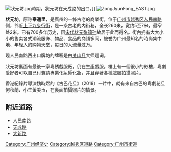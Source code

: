 {{Unreferenced|time=2020-05-02T02:53:21+00:00}}
[[File:狀元坊.jpg|thumb]]時期，狀元坊在天成路的出口。]]
[[File:ZongJyunFong_EAST.jpg|thumb]]

'''状元坊'''，原称'''泰通里'''，是廣州的一條古老的商業街，位于[[广州市|广州市]][[越秀区|越秀区]][[人民路_(广州)|人民南路]]侧，邻近[[上下九步行街|上下九步行街]]，是一条古老的内街巷，全长260米，宽约5至7米，最窄处2米。已有700多年历史，因[[宋代|宋代]][[状元|状元]][[张镇孙|张镇孙]]故居于此而得名。街內拥有大大小小的售卖各式潮流服饰、物品、食品的商铺多间，被誉为广州最知名的時尚集中地、年轻人的购物天堂，每日的人流量过万。

现人民南路西出口牌坊的牌匾是由[[关山月_(画家)|关山月]]大师题词。

狀元坊裏面有最後一家粵綉戲服厰，仍在生產戲服。樓上有一個很小的影樓，粵劇愛好者可以自己付費請專業化妝師化妝，并且穿著各種戲服拍攝照片。

香港紀錄片導演魏時煜的《古巴花旦》（2018）一片中，就有來自古巴的粵劇花旦何秋蘭、小生黃美玉，在裏面拍攝照片的情景。

== 附近道路 ==
* [[人民路_(广州)|人民南路]]
* [[天成路|天成路]]
* [[大新路|大新路]]

{{GZ-stub}}

[[Category:广州经济史|Category:广州经济史]]
[[Category:越秀区道路|Category:越秀区道路]]

[[Category:广州市街道|Category:广州市街道]]